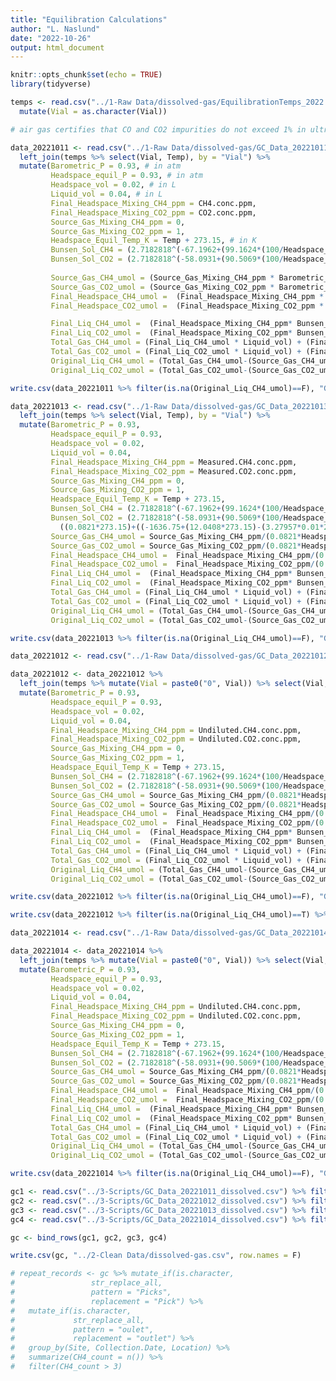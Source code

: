 ```yaml
---
title: "Equilibration Calculations"
author: "L. Naslund"
date: "2022-10-26"
output: html_document
---
```


```r
knitr::opts_chunk$set(echo = TRUE)
library(tidyverse)

temps <- read.csv("../1-Raw Data/dissolved-gas/EquilibrationTemps_2022.csv") %>% 
  mutate(Vial = as.character(Vial))

# air gas certifies that CO and CO2 impurities do not exceed 1% in ultra pure zero air, so as a conservative approach, I set CO2 purge gas concentration to 1 ppm
```

```r
data_20221011 <- read.csv("../1-Raw Data/dissolved-gas/GC_Data_20221011_equil.csv") %>% 
  left_join(temps %>% select(Vial, Temp), by = "Vial") %>% 
  mutate(Barometric_P = 0.93, # in atm
         Headspace_equil_P = 0.93, # in atm
         Headspace_vol = 0.02, # in L
         Liquid_vol = 0.04, # in L
         Final_Headspace_Mixing_CH4_ppm = CH4.conc.ppm, 
         Final_Headspace_Mixing_CO2_ppm = CO2.conc.ppm, 
         Source_Gas_Mixing_CH4_ppm = 0, 
         Source_Gas_Mixing_CO2_ppm = 1, 
         Headspace_Equil_Temp_K = Temp + 273.15, # in K
         Bunsen_Sol_CH4 = (2.7182818^(-67.1962+(99.1624*(100/Headspace_Equil_Temp_K))+(27.9015*log(Headspace_Equil_Temp_K/100)))), 
         Bunsen_Sol_CO2 = (2.7182818^(-58.0931+(90.5069*(100/Headspace_Equil_Temp_K))+(22.294*log(Headspace_Equil_Temp_K/100))))*((0.0821*273.15)+((-1636.75+(12.0408*273.15)-(3.27957*0.01*273.15*273.15)+(3.16528*0.00001*273.15*273.15*273.15))/1000)), # L/L-atm
         
         Source_Gas_CH4_umol = (Source_Gas_Mixing_CH4_ppm * Barometric_P) /(0.0821*Headspace_Equil_Temp_K), # in umol/L
         Source_Gas_CO2_umol = (Source_Gas_Mixing_CO2_ppm * Barometric_P) /(0.0821*Headspace_Equil_Temp_K), # in umol/L
         Final_Headspace_CH4_umol =  (Final_Headspace_Mixing_CH4_ppm * Headspace_equil_P)/(0.0821*Headspace_Equil_Temp_K), # in umol/L
         Final_Headspace_CO2_umol =  (Final_Headspace_Mixing_CO2_ppm * Headspace_equil_P)/(0.0821*Headspace_Equil_Temp_K), # in umol/L

         Final_Liq_CH4_umol =  (Final_Headspace_Mixing_CH4_ppm* Bunsen_Sol_CH4 * Headspace_equil_P)/(0.0821*Headspace_Equil_Temp_K), # in umol/L
         Final_Liq_CO2_umol =  (Final_Headspace_Mixing_CO2_ppm* Bunsen_Sol_CO2 * Headspace_equil_P)/(0.0821*Headspace_Equil_Temp_K), # in umol/L
         Total_Gas_CH4_umol = (Final_Liq_CH4_umol * Liquid_vol) + (Final_Headspace_CH4_umol*Headspace_vol), # in umol
         Total_Gas_CO2_umol = (Final_Liq_CO2_umol * Liquid_vol) + (Final_Headspace_CO2_umol*Headspace_vol), # in umol
         Original_Liq_CH4_umol = (Total_Gas_CH4_umol-(Source_Gas_CH4_umol*Headspace_vol))/Liquid_vol, # in umol/L
         Original_Liq_CO2_umol = (Total_Gas_CO2_umol-(Source_Gas_CO2_umol*Headspace_vol))/Liquid_vol) # in umol/L

write.csv(data_20221011 %>% filter(is.na(Original_Liq_CH4_umol)==F), "GC_Data_20221011_dissolved.csv", row.names = F)
```


```r
data_20221013 <- read.csv("../1-Raw Data/dissolved-gas/GC_Data_20221013_equil.csv") %>% 
  left_join(temps %>% select(Vial, Temp), by = "Vial") %>% 
  mutate(Barometric_P = 0.93, 
         Headspace_equil_P = 0.93, 
         Headspace_vol = 0.02, 
         Liquid_vol = 0.04, 
         Final_Headspace_Mixing_CH4_ppm = Measured.CH4.conc.ppm, 
         Final_Headspace_Mixing_CO2_ppm = Measured.CO2.conc.ppm, 
         Source_Gas_Mixing_CH4_ppm = 0, 
         Source_Gas_Mixing_CO2_ppm = 1, 
         Headspace_Equil_Temp_K = Temp + 273.15, 
         Bunsen_Sol_CH4 = (2.7182818^(-67.1962+(99.1624*(100/Headspace_Equil_Temp_K))+(27.9015*log(Headspace_Equil_Temp_K/100)))), 
         Bunsen_Sol_CO2 = (2.7182818^(-58.0931+(90.5069*(100/Headspace_Equil_Temp_K))+(22.294*log(Headspace_Equil_Temp_K/100))))*
           ((0.0821*273.15)+((-1636.75+(12.0408*273.15)-(3.27957*0.01*273.15*273.15)+(3.16528*0.00001*273.15*273.15*273.15))/1000)), 
         Source_Gas_CH4_umol = Source_Gas_Mixing_CH4_ppm/(0.0821*Headspace_Equil_Temp_K), 
         Source_Gas_CO2_umol = Source_Gas_Mixing_CO2_ppm/(0.0821*Headspace_Equil_Temp_K), 
         Final_Headspace_CH4_umol =  Final_Headspace_Mixing_CH4_ppm/(0.0821*Headspace_Equil_Temp_K), 
         Final_Headspace_CO2_umol =  Final_Headspace_Mixing_CO2_ppm/(0.0821*Headspace_Equil_Temp_K), 
         Final_Liq_CH4_umol =  (Final_Headspace_Mixing_CH4_ppm* Bunsen_Sol_CH4 * Headspace_equil_P)/(0.0821*Headspace_Equil_Temp_K), 
         Final_Liq_CO2_umol =  (Final_Headspace_Mixing_CO2_ppm* Bunsen_Sol_CO2 * Headspace_equil_P)/(0.0821*Headspace_Equil_Temp_K), 
         Total_Gas_CH4_umol = (Final_Liq_CH4_umol * Liquid_vol) + (Final_Headspace_CH4_umol*Headspace_vol), 
         Total_Gas_CO2_umol = (Final_Liq_CO2_umol * Liquid_vol) + (Final_Headspace_CO2_umol*Headspace_vol), 
         Original_Liq_CH4_umol = (Total_Gas_CH4_umol-(Source_Gas_CH4_umol*Headspace_vol))/Liquid_vol, 
         Original_Liq_CO2_umol = (Total_Gas_CO2_umol-(Source_Gas_CO2_umol*Headspace_vol))/Liquid_vol)

write.csv(data_20221013 %>% filter(is.na(Original_Liq_CH4_umol)==F), "GC_Data_20221013_dissolved.csv", row.names = F)
```

```r
data_20221012 <- read.csv("../1-Raw Data/dissolved-gas/GC_Data_20221012_equil.csv")

data_20221012 <- data_20221012 %>% 
  left_join(temps %>% mutate(Vial = paste0("0", Vial)) %>% select(Vial, Temp), by = "Vial") %>% 
  mutate(Barometric_P = 0.93, 
         Headspace_equil_P = 0.93, 
         Headspace_vol = 0.02, 
         Liquid_vol = 0.04, 
         Final_Headspace_Mixing_CH4_ppm = Undiluted.CH4.conc.ppm, 
         Final_Headspace_Mixing_CO2_ppm = Undiluted.CO2.conc.ppm, 
         Source_Gas_Mixing_CH4_ppm = 0, 
         Source_Gas_Mixing_CO2_ppm = 1, 
         Headspace_Equil_Temp_K = Temp + 273.15, 
         Bunsen_Sol_CH4 = (2.7182818^(-67.1962+(99.1624*(100/Headspace_Equil_Temp_K))+(27.9015*log(Headspace_Equil_Temp_K/100)))), 
         Bunsen_Sol_CO2 = (2.7182818^(-58.0931+(90.5069*(100/Headspace_Equil_Temp_K))+(22.294*log(Headspace_Equil_Temp_K/100))))*((0.0821*273.15)+((-1636.75+(12.0408*273.15)-(3.27957*0.01*273.15*273.15)+(3.16528*0.00001*273.15*273.15*273.15))/1000)), 
         Source_Gas_CH4_umol = Source_Gas_Mixing_CH4_ppm/(0.0821*Headspace_Equil_Temp_K), 
         Source_Gas_CO2_umol = Source_Gas_Mixing_CO2_ppm/(0.0821*Headspace_Equil_Temp_K), 
         Final_Headspace_CH4_umol =  Final_Headspace_Mixing_CH4_ppm/(0.0821*Headspace_Equil_Temp_K), 
         Final_Headspace_CO2_umol =  Final_Headspace_Mixing_CO2_ppm/(0.0821*Headspace_Equil_Temp_K), 
         Final_Liq_CH4_umol =  (Final_Headspace_Mixing_CH4_ppm* Bunsen_Sol_CH4 * Headspace_equil_P)/(0.0821*Headspace_Equil_Temp_K), 
         Final_Liq_CO2_umol =  (Final_Headspace_Mixing_CO2_ppm* Bunsen_Sol_CO2 * Headspace_equil_P)/(0.0821*Headspace_Equil_Temp_K), 
         Total_Gas_CH4_umol = (Final_Liq_CH4_umol * Liquid_vol) + (Final_Headspace_CH4_umol*Headspace_vol), 
         Total_Gas_CO2_umol = (Final_Liq_CO2_umol * Liquid_vol) + (Final_Headspace_CO2_umol*Headspace_vol), 
         Original_Liq_CH4_umol = (Total_Gas_CH4_umol-(Source_Gas_CH4_umol*Headspace_vol))/Liquid_vol, 
         Original_Liq_CO2_umol = (Total_Gas_CO2_umol-(Source_Gas_CO2_umol*Headspace_vol))/Liquid_vol)

write.csv(data_20221012 %>% filter(is.na(Original_Liq_CH4_umol)==F), "GC_Data_20221012_dissolved.csv", row.names = F)

write.csv(data_20221012 %>% filter(is.na(Original_Liq_CH4_umol)==T) %>% filter(str_detect(Vial, "^\\d{4}")==T), "GC_Data_20221012_ebullition.csv", row.names = F)
```


```r
data_20221014 <- read.csv("../1-Raw Data/dissolved-gas/GC_Data_20221014_equil.csv")

data_20221014 <- data_20221014 %>% 
  left_join(temps %>% mutate(Vial = paste0("0", Vial)) %>% select(Vial, Temp), by = "Vial") %>% 
  mutate(Barometric_P = 0.93, 
         Headspace_equil_P = 0.93, 
         Headspace_vol = 0.02, 
         Liquid_vol = 0.04, 
         Final_Headspace_Mixing_CH4_ppm = Undiluted.CH4.conc.ppm, 
         Final_Headspace_Mixing_CO2_ppm = Undiluted.CO2.conc.ppm, 
         Source_Gas_Mixing_CH4_ppm = 0, 
         Source_Gas_Mixing_CO2_ppm = 1, 
         Headspace_Equil_Temp_K = Temp + 273.15, 
         Bunsen_Sol_CH4 = (2.7182818^(-67.1962+(99.1624*(100/Headspace_Equil_Temp_K))+(27.9015*log(Headspace_Equil_Temp_K/100)))), 
         Bunsen_Sol_CO2 = (2.7182818^(-58.0931+(90.5069*(100/Headspace_Equil_Temp_K))+(22.294*log(Headspace_Equil_Temp_K/100))))*((0.0821*273.15)+((-1636.75+(12.0408*273.15)-(3.27957*0.01*273.15*273.15)+(3.16528*0.00001*273.15*273.15*273.15))/1000)), 
         Source_Gas_CH4_umol = Source_Gas_Mixing_CH4_ppm/(0.0821*Headspace_Equil_Temp_K), 
         Source_Gas_CO2_umol = Source_Gas_Mixing_CO2_ppm/(0.0821*Headspace_Equil_Temp_K), 
         Final_Headspace_CH4_umol =  Final_Headspace_Mixing_CH4_ppm/(0.0821*Headspace_Equil_Temp_K), 
         Final_Headspace_CO2_umol =  Final_Headspace_Mixing_CO2_ppm/(0.0821*Headspace_Equil_Temp_K), 
         Final_Liq_CH4_umol =  (Final_Headspace_Mixing_CH4_ppm* Bunsen_Sol_CH4 * Headspace_equil_P)/(0.0821*Headspace_Equil_Temp_K), 
         Final_Liq_CO2_umol =  (Final_Headspace_Mixing_CO2_ppm* Bunsen_Sol_CO2 * Headspace_equil_P)/(0.0821*Headspace_Equil_Temp_K), 
         Total_Gas_CH4_umol = (Final_Liq_CH4_umol * Liquid_vol) + (Final_Headspace_CH4_umol*Headspace_vol), 
         Total_Gas_CO2_umol = (Final_Liq_CO2_umol * Liquid_vol) + (Final_Headspace_CO2_umol*Headspace_vol), 
         Original_Liq_CH4_umol = (Total_Gas_CH4_umol-(Source_Gas_CH4_umol*Headspace_vol))/Liquid_vol, 
         Original_Liq_CO2_umol = (Total_Gas_CO2_umol-(Source_Gas_CO2_umol*Headspace_vol))/Liquid_vol)

write.csv(data_20221014 %>% filter(is.na(Original_Liq_CH4_umol)==F), "GC_Data_20221014_dissolved.csv", row.names = F)

```

```r
gc1 <- read.csv("../3-Scripts/GC_Data_20221011_dissolved.csv") %>% filter(is.na(Data_Flag)==T) %>%  select(Site, Location, Rep, Collection.Date, Notes, Original_Liq_CH4_umol, Original_Liq_CO2_umol)
gc2 <- read.csv("../3-Scripts/GC_Data_20221012_dissolved.csv") %>% filter(is.na(Data_Flag)==T)%>% select(Site, Location, Rep, Collection.Date, Notes, Original_Liq_CH4_umol, Original_Liq_CO2_umol)
gc3 <- read.csv("../3-Scripts/GC_Data_20221013_dissolved.csv") %>% filter(is.na(Data_Flag)==T)%>% select(Site, Location, Rep, Collection.Date, Notes, Original_Liq_CH4_umol, Original_Liq_CO2_umol)
gc4 <- read.csv("../3-Scripts/GC_Data_20221014_dissolved.csv") %>% filter(is.na(Data_Flag)==T)%>% select(Site, Location, Rep, Collection.Date, Notes, Original_Liq_CH4_umol, Original_Liq_CO2_umol)

gc <- bind_rows(gc1, gc2, gc3, gc4)

write.csv(gc, "../2-Clean Data/dissolved-gas.csv", row.names = F)

# repeat_records <- gc %>% mutate_if(is.character, 
#                 str_replace_all, 
#                 pattern = "Picks", 
#                 replacement = "Pick") %>% 
#   mutate_if(is.character, 
#             str_replace_all,
#             pattern = "oulet", 
#             replacement = "outlet") %>% 
#   group_by(Site, Collection.Date, Location) %>% 
#   summarize(CH4_count = n()) %>% 
#   filter(CH4_count > 3) 

```


